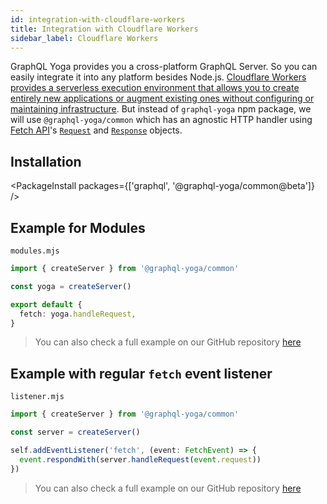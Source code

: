 ```yaml
---
id: integration-with-cloudflare-workers
title: Integration with Cloudflare Workers
sidebar_label: Cloudflare Workers
---
```


GraphQL Yoga provides you a cross-platform GraphQL Server. So you can easily integrate it into any platform besides Node.js.
[Cloudflare Workers provides a serverless execution environment that allows you to create entirely new applications or augment existing ones without configuring or maintaining infrastructure](https://developers.cloudflare.com/workers/).
But instead of `graphql-yoga` npm package, we will use `@graphql-yoga/common` which has an agnostic HTTP handler using [Fetch API](https://developer.mozilla.org/en-US/docs/Web/API/Fetch_API/Using_Fetch)'s [`Request`](https://developer.mozilla.org/en-US/docs/Web/API/Request) and [`Response`](https://developer.mozilla.org/en-US/docs/Web/API/Response) objects.

## Installation

<PackageInstall packages={['graphql', '@graphql-yoga/common@beta']} />

## Example for Modules

`modules.mjs`

```ts
import { createServer } from '@graphql-yoga/common'

const yoga = createServer()

export default {
  fetch: yoga.handleRequest,
}
```

> You can also check a full example on our GitHub repository [here](https://github.com/dotansimha/graphql-yoga/tree/master/examples/service-worker)

## Example with regular `fetch` event listener

`listener.mjs`

```ts
import { createServer } from '@graphql-yoga/common'

const server = createServer()

self.addEventListener('fetch', (event: FetchEvent) => {
  event.respondWith(server.handleRequest(event.request))
})
```

> You can also check a full example on our GitHub repository [here](https://github.com/dotansimha/graphql-yoga/tree/master/examples/cloudflare-modules)
